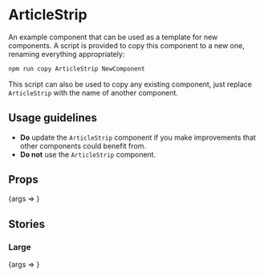 
<Meta title="ArticleStrip" component={ArticleStrip} />

# ArticleStrip

An example component that can be used as a template for new components. A script
is provided to copy this component to a new one, renaming everything
appropriately:

```sh
npm run copy ArticleStrip NewComponent
```

This script can also be used to copy any existing component, just replace
`ArticleStrip` with the name of another component.

## Usage guidelines

- **Do** update the `ArticleStrip` component if you make improvements that other components could benefit from.
- **Do not** use the `ArticleStrip` component.

## Props

<Canvas>
	<Story
		args={{
			edition: 'Quartz',
			kicker: 'Lessons from language',
			thumbnailUrl: 'https://cms.qz.com/wp-content/uploads/2020/10/2020-10-07T071126Z_1691387157_RC2JDJ9CKQYM_RTRMADP_3_HEALTH-CORONAVIRUS-ITALY-GRANDAD-e1603314985764.jpg',
			title: 'IBM scientists hope to detect early signs of dementia using AI',
		}}
		name="Default"
	>
		{args => <ArticleStrip {...args} />}
	</Story>
</Canvas>

<ArgsTable story="Default" />

## Stories

### Large

<Canvas>
	<Story
		args={{
			edition: 'Quartz',
			kicker: 'Lessons from language',
			size: 'large',
			thumbnailUrl: 'https://cms.qz.com/wp-content/uploads/2020/10/2020-10-07T071126Z_1691387157_RC2JDJ9CKQYM_RTRMADP_3_HEALTH-CORONAVIRUS-ITALY-GRANDAD-e1603314985764.jpg',
			title: 'IBM scientists hope to detect early signs of dementia using AI',
		}}
		name="Large"
	>
		{args => <ArticleStrip {...args} />}
	</Story>
</Canvas>
